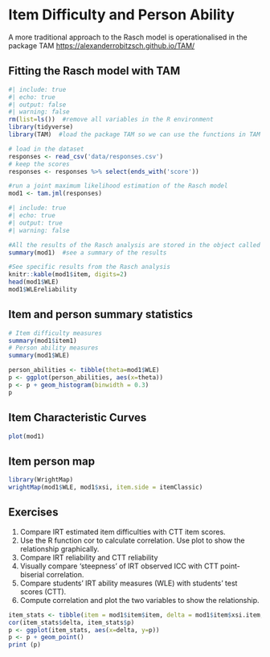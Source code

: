 # Item Difficulty and Person Ability

A more traditional approach to the Rasch model is operationalised in the package TAM <https://alexanderrobitzsch.github.io/TAM/>

## Fitting the Rasch model with TAM

```r
#| include: true
#| echo: true
#| output: false
#| warning: false
rm(list=ls())  #remove all variables in the R environment
library(tidyverse)
library(TAM)  #load the package TAM so we can use the functions in TAM

# load in the dataset
responses <- read_csv('data/responses.csv')
# keep the scores
responses <- responses %>% select(ends_with('score'))

#run a joint maximum likelihood estimation of the Rasch model
mod1 <- tam.jml(responses)
```

```r
#| include: true
#| echo: true
#| output: true
#| warning: false

#All the results of the Rasch analysis are stored in the object called "mod1"
summary(mod1)  #see a summary of the results

#See specific results from the Rasch analysis
knitr::kable(mod1$item, digits=2)
head(mod1$WLE)
mod1$WLEreliability
```

## Item and person summary statistics
```r
# Item difficulty measures
summary(mod1$item1)
# Person ability measures
summary(mod1$WLE)

person_abilities <- tibble(theta=mod1$WLE)
p <- ggplot(person_abilities, aes(x=theta))
p <- p + geom_histogram(binwidth = 0.3)
p

```

## Item Characteristic Curves
```r
plot(mod1)
```

## Item person map
```r
library(WrightMap)
wrightMap(mod1$WLE, mod1$xsi, item.side = itemClassic)

```


## Exercises
1. Compare IRT estimated item difficulties with CTT item scores.
2. Use the R function cor to calculate correlation. Use plot to show the relationship graphically.
3. Compare IRT reliability and CTT reliability
4. Visually compare ‘steepness’ of IRT observed ICC with CTT point-biserial correlation.
5. Compare students’ IRT ability measures (WLE) with students’ test scores (CTT).
6. Compute correlation and plot the two variables to show the relationship.

```r
item_stats <- tibble(item = mod1$item$item, delta = mod1$item$xsi.item, p = mod1$item$M)
cor(item_stats$delta, item_stats$p)
p <- ggplot(item_stats, aes(x=delta, y=p))
p <- p + geom_point()
print (p)
```

